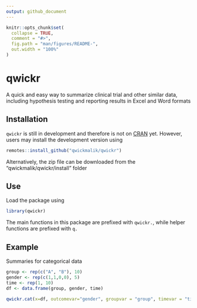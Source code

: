 ---
output: github_document
---

<!-- README.md is generated from README.Rmd. Please edit that file -->

```{r, include = FALSE}
knitr::opts_chunk$set(
  collapse = TRUE,
  comment = "#>",
  fig.path = "man/figures/README-",
  out.width = "100%"
)
```
# qwickr

A quick and easy way to summarize clinical trial and other similar data, including hypothesis testing and reporting results in Excel and Word formats

## Installation
`qwickr` is still in development and therefore is not on [CRAN](https://CRAN.R-project.org) yet. However, users may install the development version using 
```r
remotes::install_github("qwickmalik/qwickr")
```
Alternatively, the zip file can be downloaded from the "qwickmalik/qwickr/install" folder

## Use
Load the package using
```r
library(qwickr)
```
The main functions in this package are prefixed with `qwickr.`, while helper functions are prefixed with `q.`

## Example 
Summaries for categorical data
```r
group <- rep(c("A", "B"), 10)
gender <- rep(c(1,1,0,0), 5)
time <- rep(1, 10)
df <- data.frame(group, gender, time)

qwickr.cat(x=df, outcomevar="gender", groupvar = "group", timevar = "time")
```


